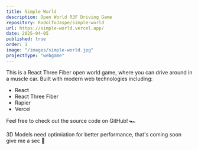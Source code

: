 ```yaml
---
title: Simple World
description: Open World R3F Driving Game
repository: RodolfoJaspe/simple-world
url: https://simple-world.vercel.app/
date: 2025-04-05
published: true
order: 1
image: "/images/simple-world.jpg"
projectType: "webgame"
---
```


This is a React Three Fiber open world game, where you can drive around in a muscle car. Built with modern web technologies including:

- React
- React Three Fiber
- Rapier
- Vercel

Feel free to check out the source code on GitHub! 🏎️

3D Models need optimiation for better performance, that's coming soon give me a sec 🙏
